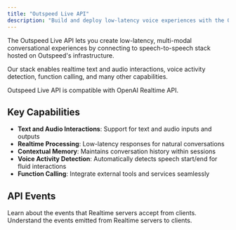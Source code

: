 ```yaml
---
title: "Outspeed Live API"
description: "Build and deploy low-latency voice experiences with the Outspeed Live API"
---
```


The Outspeed Live API lets you create low-latency, multi-modal conversational experiences by connecting to
speech-to-speech stack hosted on Outspeed's infrastructure.

Our stack enables realtime text and audio interactions, voice activity detection,
function calling, and many other capabilities.

<Note>
  Outspeed Live API is compatible with OpenAI Realtime API.
</Note>

## Key Capabilities

- **Text and Audio Interactions**: Support for text and audio inputs and outputs
- **Realtime Processing**: Low-latency responses for natural conversations
- **Contextual Memory**: Maintains conversation history within sessions
- **Voice Activity Detection**: Automatically detects speech start/end for fluid interactions
- **Function Calling**: Integrate external tools and services seamlessly 

## API Events

<CardGroup>
  <Card
    title="Client Events"
    icon="arrow-up-right-from-square"
    href="/api-spec/client"
  >
    Learn about the events that Realtime servers accept from clients.
  </Card>
  <Card
    title="Server Events"
    icon="arrow-down-left-from-square"
    href="/api-spec/server"
  >
    Understand the events emitted from Realtime servers to clients.
  </Card>
</CardGroup>
